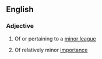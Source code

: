 ==English==

===Adjective===
{{en-adj|-|head=[[minor]]-[[league]]}}

#{{US}} Of or pertaining to a [[minor league]]
# Of relatively minor [[importance]]